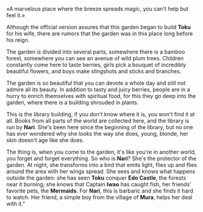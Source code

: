 «A marvelous place where the breeze spreads magic, you can't help but feel it.»

Although the official version assures that this garden began to build **Toku** for his wife, there are rumors that the garden was in this place long before his reign.

The garden is divided into several parts, somewhere there is a bamboo forest, somewhere you can see an avenue of wild plum trees. Children constantly come here to taste berries, girls pick a bouquet of incredibly beautiful flowers, and boys make slingshots and sticks and branches.

The garden is so beautiful that you can devote a whole day and still not admire all its beauty. In addition to tasty and juicy berries, people are in a hurry to enrich themselves with spiritual food, for this they go deep into the garden, where there is a building shrouded in plants.

This is the library building, if you don't know where it is, you won't find it at all. Books from all parts of the world are collected here, and the library is run by **Nari**. She's been here since the beginning of the library, but no one has ever wondered why she looks the way she does, young, blonde, her skin doesn't age like she does.

The thing is, when you come to the garden, it's like you're in another world, you forget and forget everything. So who is **Nari**? She's the protector of the garden. At night, she transforms into a bird that emits light, flies up and flies around the area with her wings spread. She sees and knows what happens outside the garden: she has seen **Toku** conquer **Edo Castle**, the forests near it burning; she knows that Captain **Iwao** has caught fish, her friends' favorite pets, the **Mermaids**. For **Nari**, this is barbaric and she finds it hard to watch. Her friend, a simple boy from the village of **Mura**, helps her deal with it."
